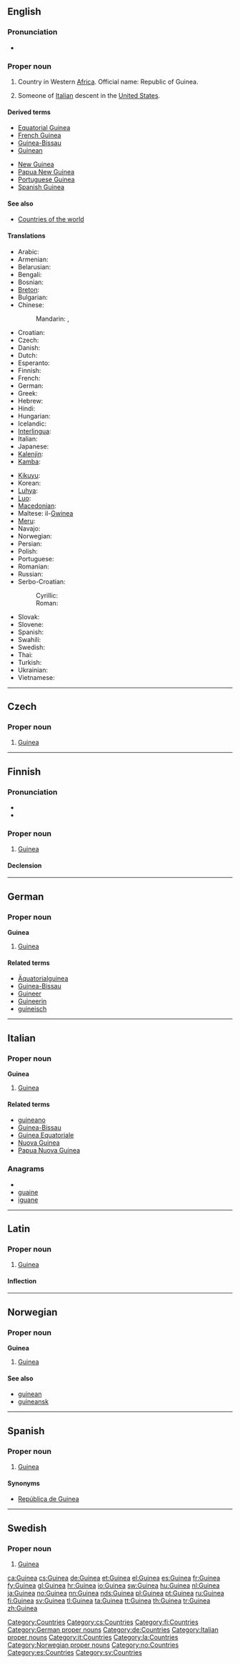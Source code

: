 {{wikipedia}}
{{also|guinea}}
==English==

===Pronunciation===
* {{IPA|/ɡɪniː/}}

===Proper noun===
{{en-proper noun}}

# Country in Western [[Africa]]. Official name: Republic of Guinea.
# {{US|slang|deragotory}} Someone of [[Italian]] descent in the [[United States]].

====Derived terms====
{{rel-top|terms derived from ''Guinea (proper noun)''}}
* [[Equatorial Guinea]]
* [[French Guinea]]
* [[Guinea-Bissau]]
* [[Guinean]]
{{rel-mid}}
* [[New Guinea]]
* [[Papua New Guinea]]
* [[Portuguese Guinea]]
* [[Spanish Guinea]]
{{rel-bottom}}

====See also====
* [[Appendix:Countries of the world|Countries of the world]]

====Translations====
{{trans-top|Republic of Guinea}}
* Arabic: {{t|ar|غينيا|f|tr=ghiniiya}}
* Armenian: {{t-|hy|Գվինեա|tr=Gvinea}}
* Belarusian: {{t-|be|Гвінея|f|tr=Hvinéja|xs=Belarusian}}
* Bengali: {{t|bn|গিনি|sc=Beng|xs=Bengali}}
* Bosnian: {{t-|bs|Gvineja|f}}
* [[Breton]]: {{t-|br|Ginea|xs=Breton}}
* Bulgarian: {{t-|bg|Гвинея|f|tr=Gvinéja}}
* Chinese:
*: Mandarin: {{t-|cmn|幾內亞|sc=Hani}},  {{t-|cmn|几内亚|tr=Jǐnèiyǎ|sc=Hani}}
* Croatian: {{t|hr|Gvineja|f}}
* Czech: {{t+|cs|Guinea|f}}
* Danish: {{t-|da|Guinea}}
* Dutch: {{t+|nl|Guinee}}
* Esperanto: {{t-|eo|Gvineo|xs=Esperanto}}
* Finnish: {{t+|fi|Guinea}}
* French: {{t+|fr|Guinée|f}}
* German: {{t+|de|Guinea}}
* Greek: {{t+|el|Γουινέα|f|tr=Gouinéa}}
* Hebrew: {{t|he|גינאה|tr=gineh}}
* Hindi: {{t|hi|गिनी|tr=ginī|xs=Hindi}}
* Hungarian: {{t+|hu|Guinea}}
* Icelandic: {{t-|is|Gínea|f}}
* [[Interlingua]]: {{t-|ia|Guinea|xs=Interlingua}}
* Italian: {{t-|it|Guinea|f}}
* Japanese: {{t+|ja|ギニア|tr=Ginia}}
* [[Kalenjin]]: {{tø|kln|Gini}}
* [[Kamba]]: {{tø|kam|Ngini}}
{{trans-mid}}
* [[Kikuyu]]: {{tø|ki|Gine}}
* Korean: {{t+|ko|기니|tr=Gini|sc=Hang}}
* [[Luhya]]: {{tø|luy|Gini}}
* [[Luo]]: {{tø|luo|Gini}}
* [[Macedonian]]: {{t|mk|Гвинеја|f|tr=Gvinéja}}
* Maltese: il-[[Gwinea]]
* [[Meru]]: {{tø|mer|Gine}}
* Navajo: {{tø|nv|Gíní}}
* Norwegian: {{t+|no|Guinea}}
* Persian: {{t|fa|گینه|xs=Persian}}
* Polish: {{t+|pl|Gwinea|f}}
* Portuguese: {{t+|pt|Guiné}}
* Romanian: {{t-|ro|Guineea|f}}
* Russian: {{t+|ru|Гвинея|f|tr=Gvinéja}}
* Serbo-Croatian:
*: Cyrillic: {{t|sh|Гвинеја|f|alt=Гвине́ја|sc=Cyrl|xs=Serbo-Croatian}}
*: Roman: {{t|sh|Gvineja|f|alt=Gvinéja|xs=Serbo-Croatian}}
* Slovak: {{t-|sk|Guinea|f}}
* Slovene: {{t+|sl|Gvineja|f}}
* Spanish: {{t+|es|Guinea|f}}
* Swahili: {{t+|sw|Gine|xs=Swahili}}
* Swedish: {{t+|sv|Guinea}}
* Thai: {{t|th|ประเทศกินี}}
* Turkish: {{t+|tr|Gine}}
* Ukrainian: {{t+|uk|Гвінея|tr=Hvinéja|xs=Ukrainian}}
* Vietnamese: {{t-|vi|Guinea|xs=Vietnamese}}
{{trans-bottom}}

[[Category:Countries]]

----

==Czech==

===Proper noun===
{{cs-proper noun|g=f}}

# [[#English|Guinea]]

[[Category:cs:Countries]]

----

==Finnish==
{{wikipedia|lang=fi}}

===Pronunciation===
* {{hyphenation|Gui|ne|a}}
* {{IPA|/ˈɡineɑ/|lang=fi}}

===Proper noun===
{{infl|fi|proper noun}}

# [[#English|Guinea]]

====Declension====
{{fi-decl-kulkija|Guine|nopl=1}}

[[Category:fi:Countries]]

----

==German==
{{wikipedia|lang=de}}

===Proper noun===
'''Guinea''' {{n}}

# [[#English|Guinea]]

====Related terms====
* [[Äquatorialguinea]]
* [[Guinea-Bissau]]
* [[Guineer]]
* [[Guineerin]]
* [[guineisch]]

[[Category:German proper nouns]]
[[Category:de:Countries]]

----

==Italian==
{{wikipedia|lang=it}}

===Proper noun===
'''Guinea''' {{f}}

# [[#English|Guinea]]

====Related terms====
* [[guineano]]
* [[Guinea-Bissau]]
* [[Guinea Equatoriale]]
* [[Nuova Guinea]]
* [[Papua Nuova Guinea]]

===Anagrams===
* {{alphagram|aeginu}}
* [[guaine#Italian|guaine]]
* [[iguane#Italian|iguane]]

[[Category:Italian proper nouns]]
[[Category:it:Countries]]

----

==Latin==

===Proper noun===
{{la-proper noun|Guinea|Guineae|Guineae|f|first}}

# [[#English|Guinea]]

====Inflection====
{{la-decl-1st-loc|Guine}}

[[Category:la:Countries]]

----

==Norwegian==

===Proper noun===
'''Guinea'''

# [[#English|Guinea]]

====See also====
* [[guinean]]
* [[guineansk]]

[[Category:Norwegian proper nouns]]
[[Category:no:Countries]]

----

==Spanish==

===Proper noun===
{{es-proper noun|f}}

# [[#English|Guinea]]

====Synonyms====
* [[República de Guinea]]

[[Category:es:Countries]]
----

==Swedish==

===Proper noun===
{{infl|sv|proper noun}}

# [[#English|Guinea]]

[[Category:sv:Countries]]

[[ca:Guinea]]
[[cs:Guinea]]
[[de:Guinea]]
[[et:Guinea]]
[[el:Guinea]]
[[es:Guinea]]
[[fr:Guinea]]
[[fy:Guinea]]
[[gl:Guinea]]
[[hr:Guinea]]
[[io:Guinea]]
[[sw:Guinea]]
[[hu:Guinea]]
[[nl:Guinea]]
[[ja:Guinea]]
[[no:Guinea]]
[[nn:Guinea]]
[[nds:Guinea]]
[[pl:Guinea]]
[[pt:Guinea]]
[[ru:Guinea]]
[[fi:Guinea]]
[[sv:Guinea]]
[[tl:Guinea]]
[[ta:Guinea]]
[[tt:Guinea]]
[[th:Guinea]]
[[tr:Guinea]]
[[zh:Guinea]]